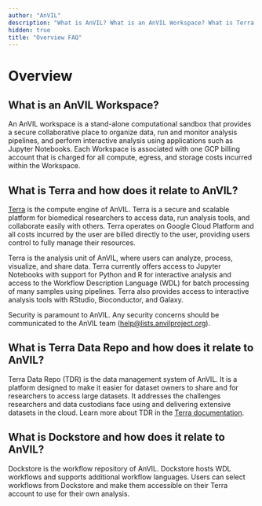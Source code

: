 ```yaml
---
author: "AnVIL"
description: "What is AnVIL? What is an AnVIL Workspace? What is Terra and how does it relate to AnVIL?"
hidden: true
title: "Overview FAQ"
---
```


# Overview

## What is an AnVIL Workspace?

An AnVIL workspace is a stand-alone computational sandbox that provides a secure collaborative place to organize data, run and monitor analysis pipelines, and perform interactive analysis using applications such as Jupyter Notebooks. Each Workspace is associated with one GCP billing account that is charged for all compute, egress, and storage costs incurred within the Workspace.

## What is Terra and how does it relate to AnVIL?

[Terra](https://anvil.terra.bio/) is the compute engine of AnVIL. Terra is a secure and scalable platform for biomedical researchers to access data, run analysis tools, and collaborate easily with others. Terra operates on Google Cloud Platform and all costs incurred by the user are billed directly to the user, providing users control to fully manage their resources.

Terra is the analysis unit of AnVIL, where users can analyze, process, visualize, and share data. Terra currently offers access to Jupyter Notebooks with support for Python and R for interactive analysis and access to the Workflow Description Language (WDL) for batch processing of many samples using pipelines. Terra also provides access to interactive analysis tools with RStudio, Bioconductor, and Galaxy.

Security is paramount to AnVIL. Any security concerns should be communicated to the AnVIL team ([help@lists.anvilproject.org](mailto:help@lists.anvilproject.org)).

## What is Terra Data Repo and how does it relate to AnVIL?

Terra Data Repo (TDR) is the data management system of AnVIL. It is a platform designed to make it easier for dataset owners to share and for researchers to access large datasets. It addresses the challenges researchers and data custodians face using and delivering extensive datasets in the cloud. Learn more about TDR in the [Terra documentation](https://support.terra.bio/hc/en-us/sections/4407099323675-Terra-Data-Repository).

## What is Dockstore and how does it relate to AnVIL?

Dockstore is the workflow repository of AnVIL. Dockstore hosts WDL workflows and supports additional workflow languages. Users can select workflows from Dockstore and make them accessible on their Terra account to use for their own analysis.
